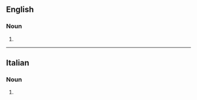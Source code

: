 ==English==

===Noun===
{{head|en|noun plural form}}

# {{plural of|quartetto|lang=en}}

----

==Italian==

===Noun===
{{head|it|noun plural form|g=m}}

# {{plural of|quartetto|lang=it}}